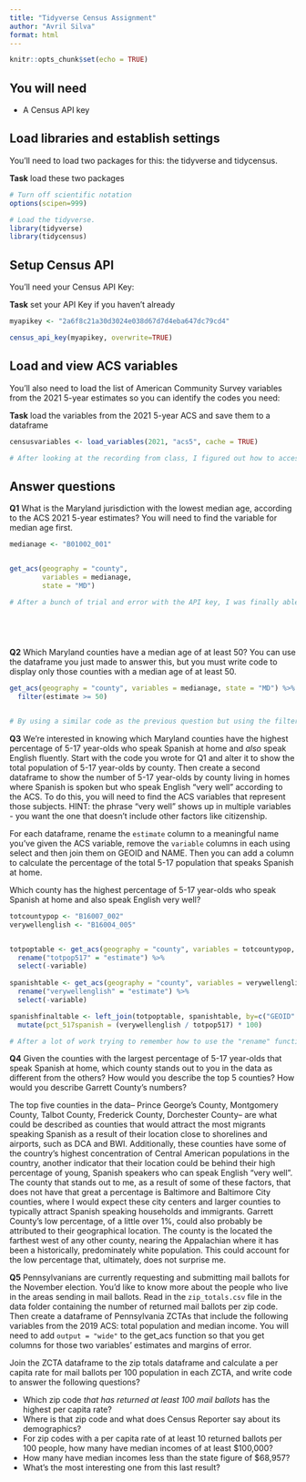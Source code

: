 ```yaml
---
title: "Tidyverse Census Assignment"
author: "Avril Silva"
format: html
---
```


```r
knitr::opts_chunk$set(echo = TRUE)
```

## You will need

-   A Census API key

## Load libraries and establish settings

You'll need to load two packages for this: the tidyverse and tidycensus.

**Task** load these two packages

```r
# Turn off scientific notation
options(scipen=999)

# Load the tidyverse.
library(tidyverse)
library(tidycensus)
```

## Setup Census API

You'll need your Census API Key:

**Task** set your API Key if you haven't already

```r

myapikey <- "2a6f8c21a30d3024e038d67d7d4eba647dc79cd4"

census_api_key(myapikey, overwrite=TRUE)
```

## Load and view ACS variables

You'll also need to load the list of American Community Survey variables from the 2021 5-year estimates so you can identify the codes you need:

**Task** load the variables from the 2021 5-year ACS and save them to a dataframe

```r

censusvariables <- load_variables(2021, "acs5", cache = TRUE)

# After looking at the recording from class, I figured out how to access the data from the tidycensus library and make a table by loading the variables from the 2021 data from a 5 year range. By looking at your code, I was able to replicate it to obtain the 2021 variables. 

```

## Answer questions

**Q1** What is the Maryland jurisdiction with the lowest median age, according to the ACS 2021 5-year estimates? You will need to find the variable for median age first. 

```r
medianage <- "B01002_001"


get_acs(geography = "county", 
        variables = medianage,
        state = "MD")

# After a bunch of trial and error with the API key, I was finally able to use a similar command used in class to get the median age variable and set its code to a newly named, "medianage" variable and sort it by counties in Maryland. As a result, you can find that the county, or jurisdiction, with the lowest median age in Maryland is Baltimore City, Maryland. 
        
        




```


**Q2** Which Maryland counties have a median age of at least 50? You can use the dataframe you just made to answer this, but you must write code to display only those counties with a median age of at least 50. 

```r
get_acs(geography = "county", variables = medianage, state = "MD") %>% 
  filter(estimate >= 50)


# By using a similar code as the previous question but using the filtering command, you can determine that Talbot County, Maryland and Worcester County, Maryland are the two counties that have a median age of at least 50 in Maryland. 


```


**Q3** We're interested in knowing which Maryland counties have the highest percentage of 5-17 year-olds who speak Spanish at home and *also* speak English fluently. Start with the code you wrote for Q1 and alter it to show the total population of 5-17 year-olds by county. Then create a second dataframe to show the number of 5-17 year-olds by county living in homes where Spanish is spoken but who speak English "very well" according to the ACS. To do this, you will need to find the ACS variables that represent those subjects. HINT: the phrase "very well" shows up in multiple variables - you want the one that doesn't include other factors like citizenship.

For each dataframe, rename the `estimate` column to a meaningful name you've given the ACS variable, remove the `variable` columns in each using select and then join them on GEOID and NAME. Then you can add a column to calculate the percentage of the total 5-17 population that speaks Spanish at home.

Which county has the highest percentage of 5-17 year-olds who speak Spanish at home and also speak English very well?

```r

totcountypop <- "B16007_002"
verywellenglish <- "B16004_005"


totpoptable <- get_acs(geography = "county", variables = totcountypop, state = "MD") %>%
  rename("totpop517" = "estimate") %>% 
  select(-variable)
  
spanishtable <- get_acs(geography = "county", variables = verywellenglish, state = "MD") %>%
  rename("verywellenglish" = "estimate") %>% 
  select(-variable)

spanishfinaltable <- left_join(totpoptable, spanishtable, by=c("GEOID" = "GEOID", "NAME" = "NAME")) %>%
  mutate(pct_517spanish = (verywellenglish / totpop517) * 100)

# After a lot of work trying to remember how to use the "rename" function, finding the right variables, and carefully joining the two tables, I was able to create two data frames and join them to create one comprehensive table in the end that tells us that the county with the highest percentage of 5-17 year-olds that speak Spanish and can also speak English "very well" is Prince George's County, Maryland with almost 19.5%. 


```


**Q4** Given the counties with the largest percentage of 5-17 year-olds that speak Spanish at home, which county stands out to you in the data as different from the others? How would you describe the top 5 counties? How would you describe Garrett County's numbers?

The top five counties in the data-- Prince George's County, Montgomery County, Talbot County, Frederick County, Dorchester County-- are what could be described as counties that would attract the most migrants speaking Spanish as a result of their location close to shorelines and airports, such as DCA and BWI. Additionally, these counties have some of the country's highest concentration of Central American populations in the country, another indicator that their location could be behind their high percentage of young, Spanish speakers who can speak English "very well". The county that stands out to me, as a result of some of these factors, that does not have that great a percentage is Baltimore and Baltimore City counties, where I would expect these city centers and larger counties to typically attract Spanish speaking households and immigrants. Garrett County's low percentage, of a little over 1%, could also  probably be attributed to their geographical location. The county is the located the farthest west of any other county, nearing the Appalachian where it has been a historically, predominately white population. This could account for the low percentage that, ultimately, does not surprise me. 


**Q5** Pennsylvanians are currently requesting and submitting mail ballots for the November election. You'd like to know more about the people who live in the areas sending in mail ballots. Read in the `zip_totals.csv` file in the data folder containing the number of returned mail ballots per zip code. Then create a dataframe of Pennsylvania ZCTAs that include the following variables from the 2019 ACS: total population and median income. You will need to add `output = "wide"` to the get_acs function so that you get columns for those two variables' estimates and margins of error.

Join the ZCTA dataframe to the zip totals dataframe and calculate a per capita rate for mail ballots per 100 population in each ZCTA, and write code to answer the following questions?

-   Which zip code *that has returned at least 100 mail ballots* has the highest per capita rate?
-   Where is that zip code and what does Census Reporter say about its demographics?
-   For zip codes with a per capita rate of at least 10 returned ballots per 100 people, how many have median incomes of at least \$100,000?
-   How many have median incomes less than the state figure of \$68,957?
-   What's the most interesting one from this last result?

```r








```


```r








```

